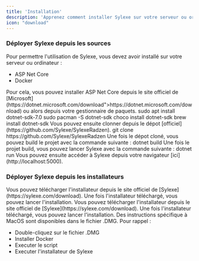 ```yaml
---
title: 'Installation'
description: 'Apprenez comment installer Sylexe sur votre serveur ou ordinateur'
icon: "download"
---
```


### Déployer Sylexe depuis les sources

<AccordionGroup>
  <Accordion icon="rectangle-terminal" title="Pré-requis">
    Pour permettre l'utilisation de Sylexe, vous devez avoir installé sur votre serveur ou ordinateur :
    <ul>
      <li>ASP Net Core</li>
      <li>Docker</li>
    </ul>
    Pour cela, vous pouvez installer ASP Net Core depuis le site officiel de [Microsoft](https://dotnet.microsoft.com/download">https://dotnet.microsoft.com/download) ou alors depuis votre gestionnaire de paquets.
    <Accordion icon="linux" title="Linux">
      <Accordion icon="rectangle-terminal" title="Debian/Ubuntu">
        <CodeBlock>
          sudo apt install dotnet-sdk-7.0
        </CodeBlock>
      </Accordion>
      <Accordion icon="rectangle-terminal" title="Arch Linux">
        <CodeBlock>
          sudo pacman -S dotnet-sdk
        </CodeBlock>
      </Accordion>
    </Accordion>
    <Accordion icon="windows" title="Windows">
      <Accordion icon="rectangle-terminal" title="Chocolatey">
        <CodeBlock>
          choco install dotnet-sdk
        </CodeBlock>
      </Accordion>
    </Accordion>
    <Accordion icon="apple" title="MacOS">
      <Accordion icon="rectangle-terminal" title="Homebrew">
        <CodeBlock>
          brew install dotnet-sdk
        </CodeBlock>
      </Accordion>
    </Accordion>
  </Accordion>
  <Accordion icon="github" title="Clonner le dépot et build">
    Vous pouvez ensuite clonner depuis le dépot [officiel](https://github.com/Sylexe/SylexeRadzen).
    <CodeBlock>
      git clone https://github.com/Sylexe/SylexeRadzen
    </CodeBlock>
    Une fois le dépot cloné, vous pouvez build le projet avec la commande suivante :
    <CodeBlock>
      dotnet build
    </CodeBlock>
  </Accordion>
  <Accordion icon="rocket" title="Lancer Sylexe">
    Une fois le projet build, vous pouvez lancer Sylexe avec la commande suivante :
    <CodeBlock>
      dotnet run
    </CodeBlock>
    Vous pouvez ensuite accéder à Sylexe depuis votre navigateur [ici](http://localhost:5000).
  </Accordion>
</AccordionGroup>

### Déployer Sylexe depuis les installateurs

<AccordionGroup>

<Accordion icon="windows" title="Depuis Windows">
  Vous pouvez télécharger l'installateur depuis le site officiel de [Sylexe](https://sylexe.com/download).
  Une fois l'installateur téléchargé, vous pouvez lancer l'installation.
</Accordion>
<Accordion icon="apple" title="Depuis MacOS">
  Vous pouvez télécharger l'installateur depuis le site officiel de [Sylexe](https://sylexe.com/download).
  Une fois l'installateur téléchargé, vous pouvez lancer l'installation.
  Des instructions spécifique à MacOS sont disponibles dans le fichier .DMG.
  Pour rappel :
  <ul>
    <li>Double-cliquez sur le fichier .DMG</li>
    <li>Installer Docker</li>
    <li>Executer le script</li>
    <li>Executer l'installateur de Sylexe</li>
  </ul>
</Accordion>

</AccordionGroup>
